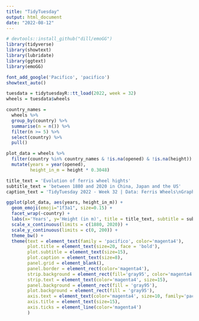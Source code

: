 ```yaml
---
title: "TidyTuesday"
output: html_document
date: "2022-08-12"
---
```


```r
# devtools::install_github("dill/emoGG")
library(tidyverse)
library(showtext)
library(lubridate)
library(ggtext)
library(emoGG)
```

```r
font_add_google('Pacifico', 'pacifico')
showtext_auto()
```

```r
tuesdata = tidytuesdayR::tt_load(2022, week = 32)
wheels = tuesdata$wheels
```

```r
country_names = 
  wheels %>% 
  group_by(country) %>% 
  summarise(n = n()) %>% 
  filter(n >= 5) %>% 
  select(country) %>% 
  pull()

plot_data = wheels %>% 
  filter(country %in% country_names & !is.na(opened) & !is.na(height)) %>% 
  mutate(years = year(opened),
         height_in_m = height * 0.3048) 
```

```r
title_text = 'Evolution of ferris wheel hights'
subtitle_text = 'between 1880 and 2020 in China, Japan and the US'
caption_text = 'TidyTuesday 2022 - Week 32 | Data: Ferris Wheels\nGraphic: @itsLauBa7'

ggplot(plot_data, aes(years, height_in_m)) +
  geom_emoji(emoji="1f3a1", size=0.15) +
  facet_wrap(~country) +
  labs(x='Years', y='Height (in m)', title = title_text, subtitle = subtitle_text, caption = caption_text) +
  scale_x_continuous(limits = c(1880, 2020)) +
  scale_y_continuous(limits = c(0, 200)) +
  theme_bw() +
  theme(text = element_text(family = 'pacifico', color='magenta4'),
        plot.title = element_text(size=20, face = 'bold'),
        plot.subtitle = element_text(size=15),
        plot.caption = element_text(size=8),                             
        panel.grid = element_blank(),
        panel.border = element_rect(color='magenta4'),
        strip.background = element_rect(fill='gray95', color='magenta4'),
        strip.text = element_text(color='magenta4', size=15),
        panel.background = element_rect(fill = 'gray95'),
        plot.background = element_rect(fill = 'gray95'),
        axis.text = element_text(color='magenta4', size=10, family='pacifico'),
        axis.title = element_text(size=15),
        axis.ticks = element_line(color='magenta4')
        )
```


